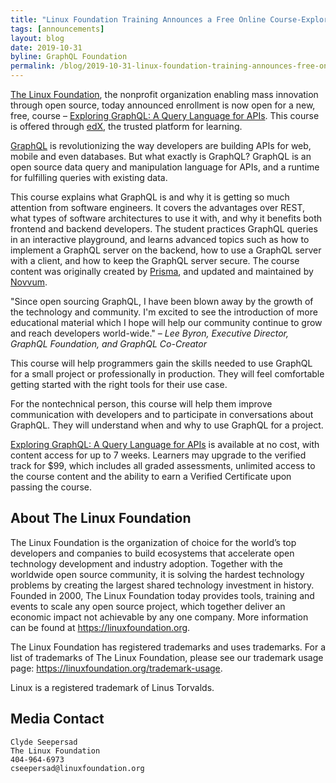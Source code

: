 ```yaml
---
title: "Linux Foundation Training Announces a Free Online Course-Exploring GraphQL: A Query Language for APIs"
tags: [announcements]
layout: blog
date: 2019-10-31
byline: GraphQL Foundation
permalink: /blog/2019-10-31-linux-foundation-training-announces-free-online-course-exploring-graphql
---
```


[The Linux Foundation](http://www.linuxfoundation.org/), the nonprofit organization enabling mass innovation through open source, today announced enrollment is now open for a new, free, course – [Exploring GraphQL: A Query Language for APIs](https://www.edx.org/course/introduction-to-graphql). This course is offered through [edX](https://www.edx.org/), the trusted platform for learning.

[GraphQL](https://graphql.org) is revolutionizing the way developers are building APIs for web, mobile and even databases. But what exactly is GraphQL? GraphQL is an open source data query and manipulation language for APIs, and a runtime for fulfilling queries with existing data.

This course explains what GraphQL is and why it is getting so much attention from software engineers. It covers the advantages over REST, what types of software architectures to use it with, and why it benefits both frontend and backend developers. The student practices GraphQL queries in an interactive playground, and learns advanced topics such as how to implement a GraphQL server on the backend, how to use a GraphQL server with a client, and how to keep the GraphQL server secure. The course content was originally created by [Prisma](https://prisma.io), and updated and maintained by [Novvum](https://novvum.io).

"Since open sourcing GraphQL, I have been blown away by the growth of the technology and community. I'm excited to see the introduction of more educational material which I hope will help our community continue to grow and reach developers world-wide." – _Lee Byron, Executive Director, GraphQL Foundation, and GraphQL Co-Creator_

This course will help programmers gain the skills needed to use GraphQL for a small project or professionally in production. They will feel comfortable getting started with the right tools for their use case.

For the nontechnical person, this course will help them improve communication with developers and to participate in conversations about GraphQL. They will understand when and why to use GraphQL for a project.

[Exploring GraphQL: A Query Language for APIs](https://www.edx.org/course/introduction-to-graphql) is available at no cost, with content access for up to 7 weeks. Learners may upgrade to the verified track for $99, which includes all graded assessments, unlimited access to the course content and the ability to earn a Verified Certificate upon passing the course.

## About The Linux Foundation

The Linux Foundation is the organization of choice for the world’s top developers and companies to build ecosystems that accelerate open technology development and industry adoption. Together with the worldwide open source community, it is solving the hardest technology problems by creating the largest shared technology investment in history. Founded in 2000, The Linux Foundation today provides tools, training and events to scale any open source project, which together deliver an economic impact not achievable by any one company. More information can be found at https://linuxfoundation.org.

The Linux Foundation has registered trademarks and uses trademarks. For a list of trademarks of The Linux Foundation, please see our trademark usage page: https://linuxfoundation.org/trademark-usage.

Linux is a registered trademark of Linus Torvalds.

## Media Contact

```text
Clyde Seepersad
The Linux Foundation
404-964-6973
cseepersad@linuxfoundation.org
```
